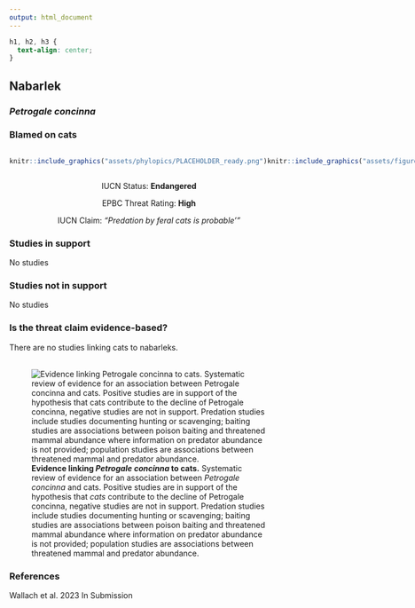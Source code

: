 ```yaml
---
output: html_document
---
```

```css
h1, h2, h3 {
  text-align: center;
}
```

## **Nabarlek**
### *Petrogale concinna*
### Blamed on cats

:::: {style="display: flex;"}

::: {}
  ```r
  knitr::include_graphics("assets/phylopics/PLACEHOLDER_ready.png")
  ```
:::

::: {}

:::

::: {}
  ```r
  knitr::include_graphics("assets/figures/Map_Cat_Petrogale concinna.png")
  ```
:::

::::
<center>
IUCN Status: **Endangered**

EPBC Threat Rating: **High**

IUCN Claim: *"Predation by feral cats is probable'"*

</center>

### Studies in support

No studies

### Studies not in support

No studies

### Is the threat claim evidence-based?

There are no studies linking cats to nabarleks.
<br>
<br>

![**Evidence linking *Petrogale concinna* to cats.** Systematic review of evidence for an association between *Petrogale concinna* and cats. Positive studies are in support of the hypothesis that *cats* contribute to the decline of Petrogale concinna, negative studies are not in support. Predation studies include studies documenting hunting or scavenging; baiting studies are associations between poison baiting and threatened mammal abundance where information on predator abundance is not provided; population studies are associations between threatened mammal and predator abundance.](assets/figures/Main_Evidence_Cat_Petrogale concinna.png)

### References



Wallach et al. 2023 In Submission

